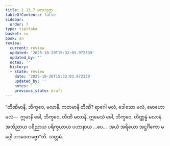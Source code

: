 ```yaml
---
title: 1.13.7 မလသုတ္တ
tableOfContents: false
sidebar:
  order: 7
type: tipitaka
basket: su
book: sn
review:
  current: review
  updated: '2025-10-20T15:32:03.972339'
  updated_by: ''
  notes: ''
  history:
  - state: review
    date: '2025-10-20T15:32:03.972339'
    updated_by: ''
    notes: ''
    previous_state: draft
---
```



<DynamicBreadcrumb />


<ReviewStatus review={frontmatter.review} showDetails={true} />

<HypothesisAnnotation frontmatter={frontmatter} />

<Division number="167" book="sn" e="ch" v="18" p="304">

<Paragraph number="322" book="sn">
“တီဏိမာနိ, ဘိက္ခဝေ, မလာနိ. ကတမာနိ တီဏိ? ရာဂေါ မလံ, ဒေါသော မလံ, မောဟော မလံ—  ဣမာနိ ခေါ, ဘိက္ခဝေ, တီဏိ မလာနိ. ဣမေသံ ခေါ, ဘိက္ခဝေ, တိဏ္ဏန္နံ မလာနံ အဘိညာယ ပရိညာယ ပရိက္ခယာယ ပဟာနာယ …ပေ…  အယံ အရိယော အဋ္ဌင်္ဂိကော မဂ္ဂေါ ဘာဝေတဗ္ဗော”တိ.

</Paragraph>
</Division>

<Paragraph number="323" type="center" book="sn">
သတ္တမံ.
</Paragraph>